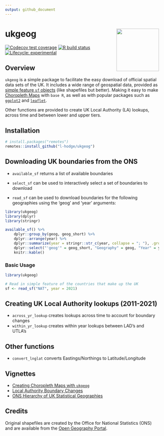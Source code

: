 ```yaml
---
output: github_document
---
```


<!-- README.md is generated from README.Rmd. Please edit that file -->

# ukgeog <a href='https://l-hodge.github.io/ukgeog/'><img src="man/figures/ukgeog_logo.png" align="right" height="139" style="height: 139px">

<!-- badges: start -->
  [![Codecov test coverage](https://codecov.io/gh/l-hodge/ukgeog/branch/main/graph/badge.svg)](https://app.codecov.io/gh/l-hodge/ukgeog/branch/main)
  [![R build status](https://github.com/l-hodge/ukgeog/workflows/R-CMD-check/badge.svg)](https://github.com/l-hodge/ukgeog/actions)
  [![Lifecycle: experimental](https://img.shields.io/badge/lifecycle-experimental-orange.svg)](https://www.tidyverse.org/lifecycle/#experimental)
<!-- badges: end -->

## Overview

`ukgeog` is a simple package to facilitate the easy download of official spatial data sets of the UK. It includes a wide range of geospatial data, provided as [simple feature `sf` objects](https://r-spatial.github.io/sf/articles/sf1.html) (like shapefiles but better). Making it easy to make [Choropleth Maps](https://en.wikipedia.org/wiki/Choropleth_map) with `base R`, as well as with popular packages such as [`ggplot2`](https://ggplot2.tidyverse.org/) and [`leaflet`](https://rstudio.github.io/leaflet/).

Other functions are provided to create UK Local Authority (LA) lookups, across time and between lower and upper tiers.  

## Installation

```r
# install.packages("remotes")
remotes::install_github("l-hodge/ukgeog")
```


## Downloading UK boundaries from the ONS

- `available_sf` returns a list of available boundaries

- `select_sf` can be used to interactively select a set of boundaries to download

- `read_sf` can be used to download boundaries for the following geographies using the 'geog' and 'year' arguments:

```r
library(ukgeog)
library(dplyr)
library(stringr)
```

```r
available_sf() %>%
    dplyr::group_by(geog, geog_short) %>%
    dplyr::arrange(year) %>% 
    dplyr::summarize(year = stringr::str_c(year, collapse = "; "), .groups = "drop") %>% 
    dplyr::select("'geog'" = geog_short, "Geography" = geog, "Year" = year) %>%
    knitr::kable()
```

### Basic Usage

```r
library(ukgeog)

# Read in simple feature of the countries that make up the UK 
sf <- read_sf("NAT", year = 2021)

```

## Creating UK Local Authority lookups (2011-2021) 

- `across_yr_lookup` creates lookups across time to account for boundary changes
- `within_yr_lookup` creates within year lookups between LAD's and UTLA's

## Other functions

- `convert_lnglat` converts Eastings/Northings to Latitude/Longitude

## Vignettes

- [Creating Choropleth Maps with `ukgeog`](https://l-hodge.github.io/ukgeog/articles/maps.html)
- [Local Authority Boundary Changes](https://l-hodge.github.io/ukgeog/articles/boundary-changes.html)
- [ONS Hierarchy of UK Statistical Geographies](https://l-hodge.github.io/ukgeog/articles/ons-hierarchy.html)

## Credits

Original shapefiles are created by the Office for National Statistics (ONS) and are available from the [Open Geography Portal](http://geoportal.statistics.gov.uk/).
